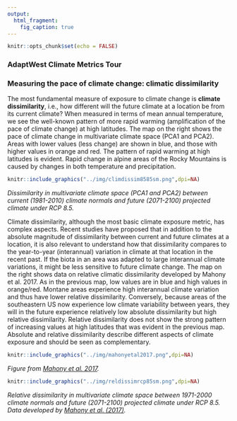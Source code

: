 ```yaml
---
output:
  html_fragment:
    fig_caption: true
---
```

```r
knitr::opts_chunk$set(echo = FALSE)
```
### AdaptWest Climate Metrics Tour
### Measuring the pace of climate change: climatic dissimilarity

The most fundamental measure of exposure to climate change is **climate dissimilarity**, i.e., how different will the future climate at a location be from its current climate? When measured in terms of mean annual temperature, we see the well-known pattern of more rapid warming (amplification of the pace of climate change) at high latitudes. The map on the right shows the pace of climate change in multivariate climate space (PCA1 and PCA2). Areas with lower values (less change) are shown in blue, and those with higher values in orange and red. The pattern of rapid warming at high latitudes is evident. Rapid change in alpine areas of the Rocky Mountains is caused by changes in both temperature and precipitation. 

```r
knitr::include_graphics("../img/climdissim8585sm.png",dpi=NA)
```
_Dissimilarity in multivariate climate space (PCA1 and PCA2) between current (1981-2010) climate normals and future (2071-2100) projected climate under RCP 8.5._

Climate dissimilarity, although the most basic climate exposure metric, has complex aspects. Recent studies have proposed that in addition to the absolute magnitude of dissimilarity between current and future climates at a location, it is also relevant to understand how that dissimilarity compares to the year-to-year (interannual) variation in climate at that location in the recent past. If the biota in an area was adapted to large interannual climate variations, it might be less sensitive to future climate change. 
The map on the right shows data on relative climatic dissimilarity developed by Mahony et al. 2017. As in the previous map, low values are in blue and high values in orange/red. Montane areas experience high interannual climate variation and thus have lower relative dissimilarity. Conversely, because areas of the southeastern US now experience low climate variability between years, they will in the future experience relatively low absolute dissimilarity but high relative dissimilarity. Relative dissimilarity does not show the strong pattern of increasing values at high latitudes that was evident in the previous map. Absolute and relative dissimilarity describe different aspects of climate exposure and should be seen as complementary.

```r
knitr::include_graphics("../img/mahonyetal2017.png",dpi=NA)
```

_Figure from [Mahony et al. 2017](https://onlinelibrary.wiley.com/doi/abs/10.1111/gcb.13645)._

```r
knitr::include_graphics("../img/reldissimrcp85sm.png",dpi=NA)
```
_Relative dissimilarity in multivariate climate space between 1971-2000 climate normals and future (2071-2100) projected climate under RCP 8.5. Data developed by [Mahony et al. (2017)](https://onlinelibrary.wiley.com/doi/abs/10.1111/gcb.13645)._
